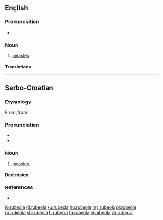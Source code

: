 ==English==

===Pronunciation===
* {{IPA|/ɹuˈbi.oʊ.la/|lang=en}}

===Noun===
{{en-noun}}

# [[measles]]

====Translations====
{{trans-see|measles}}

----

==Serbo-Croatian==

===Etymology===
From {{etyl|NL.|sh}} {{term|rubeolus|lang=la}},from {{term|rubeus|lang=la}}.

===Pronunciation===
* {{IPA|/ruběoːla/|lang=sh}}
* {{hyphenation|ru|be|o|la|lang=sh}}

===Noun===
{{sh-noun|g=f|head=rubèōla|r|рубеола|рубѐо̄ла}}

# [[measles]]

====Declension====
{{sh-decl-noun-unc
|rubeola
|rubeole
|rubeoli
|rubeolu
|rubeolo / rubeola
|rubeoli
|rubeolom
}}

===References===
* {{R:sh:HJP|dlhiWhU%3D}}

[[io:rubeola]]
[[id:rubeola]]
[[ku:rubeola]]
[[hu:rubeola]]
[[mg:rubeola]]
[[pl:rubeola]]
[[ru:rubeola]]
[[sh:rubeola]]
[[fi:rubeola]]
[[ta:rubeola]]
[[vi:rubeola]]
[[zh:rubeola]]